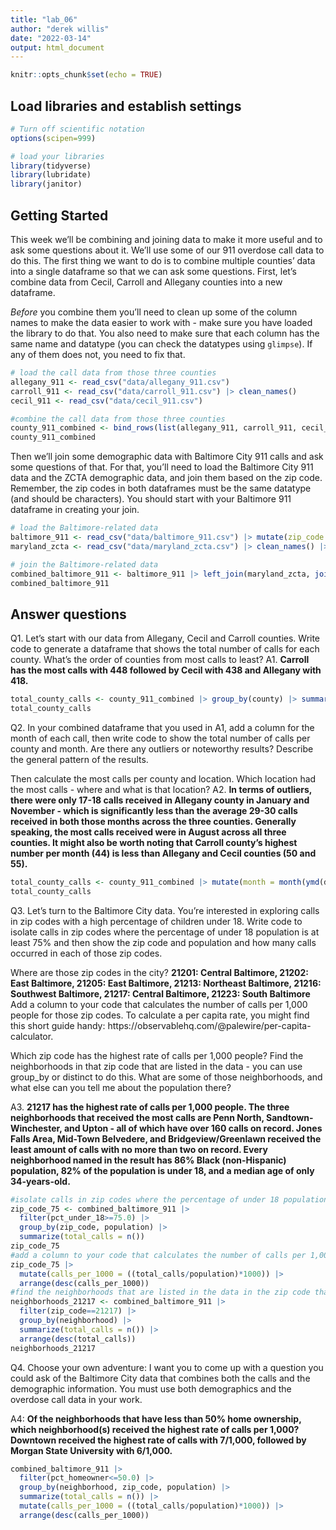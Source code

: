 ```yaml
---
title: "lab_06"
author: "derek willis"
date: "2022-03-14"
output: html_document
---
```


```r
knitr::opts_chunk$set(echo = TRUE)
```

## Load libraries and establish settings

```r
# Turn off scientific notation
options(scipen=999)

# load your libraries
library(tidyverse)
library(lubridate)
library(janitor)
```

## Getting Started

This week we'll be combining and joining data to make it more useful and to ask some questions about it. We'll use some of our 911 overdose call data to do this. The first thing we want to do is to combine multiple counties' data into a single dataframe so that we can ask some questions. First, let's combine data from Cecil, Carroll and Allegany counties into a new dataframe.

*Before* you combine them you'll need to clean up some of the column names to make the data easier to work with - make sure you have loaded the library to do that. You also need to make sure that each column has the same name and datatype (you can check the datatypes using `glimpse`). If any of them does not, you need to fix that.

```r
# load the call data from those three counties
allegany_911 <- read_csv("data/allegany_911.csv")
carroll_911 <- read_csv("data/carroll_911.csv") |> clean_names()
cecil_911 <- read_csv("data/cecil_911.csv")

#combine the call data from those three counties
county_911_combined <- bind_rows(list(allegany_911, carroll_911, cecil_911))
county_911_combined
```

Then we'll join some demographic data with Baltimore City 911 calls and ask some questions of that. For that, you'll need to load the Baltimore City 911 data and the ZCTA demographic data, and join them based on the zip code. Remember, the zip codes in both dataframes must be the same datatype (and should be characters). You should start with your Baltimore 911 dataframe in creating your join. 

```r
# load the Baltimore-related data
baltimore_911 <- read_csv("data/baltimore_911.csv") |> mutate(zip_code = as.character(zip_code))
maryland_zcta <- read_csv("data/maryland_zcta.csv") |> clean_names() |> mutate(zip_code = as.character(zcta5n))

# join the Baltimore-related data
combined_baltimore_911 <- baltimore_911 |> left_join(maryland_zcta, join_by("zip_code"))
combined_baltimore_911
```

## Answer questions

Q1. Let's start with our data from Allegany, Cecil and Carroll counties. Write code to generate a dataframe that shows the total number of calls for each county. What's the order of counties from most calls to least?
A1. 
**Carroll has the most calls with 448 followed by Cecil with 438 and Allegany with 418.**
```r
total_county_calls <- county_911_combined |> group_by(county) |> summarize(total_calls = n()) |> arrange(desc(total_calls))
total_county_calls
```

Q2. In your combined dataframe that you used in A1, add a column for the month of each call, then write code to show the total number of calls per county and month. Are there any outliers or noteworthy results? Describe the general pattern of the results. 

Then calculate the most calls per county and location. Which location had the most calls - where and what is that location?
A2.
**In terms of outliers, there were only 17-18 calls received in Allegany county in January and November - which is significantly less than the average 29-30 calls received in both those months across the three counties. Generally speaking, the most calls received were in August across all three counties. It might also be worth noting that Carroll county's highest number per month (44) is less than Allegany and Cecil counties (50 and 55).**
```r
total_county_calls <- county_911_combined |> mutate(month = month(ymd(date), label = TRUE, abbr = FALSE)) |> group_by(county, month) |> summarize(total_calls = n()) |> arrange(desc(total_calls))
total_county_calls
```

Q3. Let's turn to the Baltimore City data. You're interested in exploring calls in zip codes with a high percentage of children under 18. Write code to isolate calls in zip codes where the percentage of under 18 population is at least 75% and then show the zip code and population and how many calls occurred in each of those zip codes. 

Where are those zip codes in the city?
**21201: Central Baltimore, 21202: East Baltimore, 21205: East Baltimore, 21213: Northeast Baltimore, 21216: Southwest Baltimore, 21217: Central Baltimore, 21223: South Baltimore**
Add a column to your code that calculates the number of calls per 1,000 people for those zip codes. To calculate a per capita rate, you might find this short guide handy: https://observablehq.com/@palewire/per-capita-calculator.

Which zip code has the highest rate of calls per 1,000 people? Find the neighborhoods in that zip code that are listed in the data - you can use group_by or distinct to do this. What are some of those neighborhoods, and what else can you tell me about the population there?

A3.
**21217 has the highest rate of calls per 1,000 people. The three neighborhoods that received the most calls are Penn North, Sandtown-Winchester, and Upton - all of which have over 160 calls on record. Jones Falls Area, Mid-Town Belvedere, and Bridgeview/Greenlawn received the least amount of calls with no more than two on record. Every neighborhood named in the result has 86% Black (non-Hispanic) population, 82% of the population is under 18, and a median age of only 34-years-old.**
```r
#isolate calls in zip codes where the percentage of under 18 population is at least 75% and then show the zip code and population and how many calls occurred in each of those zip codes
zip_code_75 <- combined_baltimore_911 |>
  filter(pct_under_18>=75.0) |>
  group_by(zip_code, population) |>
  summarize(total_calls = n())
zip_code_75
#add a column to your code that calculates the number of calls per 1,000 people for those zip codes
zip_code_75 |>
  mutate(calls_per_1000 = ((total_calls/population)*1000)) |>
  arrange(desc(calls_per_1000))
#find the neighborhoods that are listed in the data in the zip code that has the highest rate of calls per 1,000 people
neighborhoods_21217 <- combined_baltimore_911 |>
  filter(zip_code==21217) |>
  group_by(neighborhood) |>
  summarize(total_calls = n()) |>
  arrange(desc(total_calls))
neighborhoods_21217
```

Q4. Choose your own adventure: I want you to come up with a question you could ask of the Baltimore City data that combines both the calls and the demographic information. You must use both demographics and the overdose call data in your work.

A4: 
**Of the neighborhoods that have less than 50% home ownership, which neighborhood(s) received the highest rate of calls per 1,000?**
**Downtown received the highest rate of calls with 7/1,000, followed by Morgan State University with 6/1,000.**
```r
combined_baltimore_911 |>
  filter(pct_homeowner<=50.0) |>
  group_by(neighborhood, zip_code, population) |>
  summarize(total_calls = n()) |>
  mutate(calls_per_1000 = ((total_calls/population)*1000)) |>
  arrange(desc(calls_per_1000))
```
